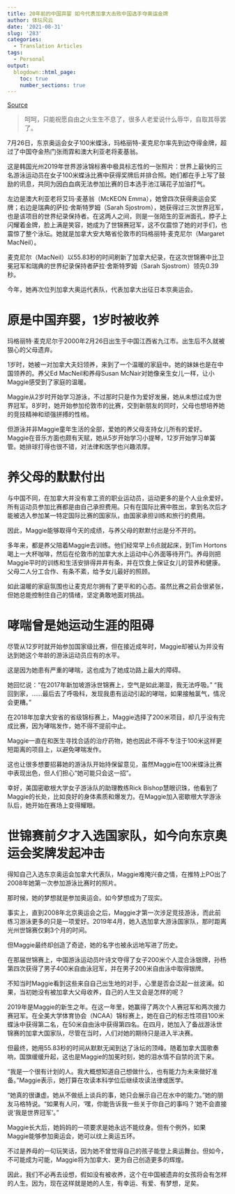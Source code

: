 ```yaml
---
title: 20年前的中国弃婴 如今代表加拿大击败中国选手夺奥运金牌
author: 体坛风云
date: '2021-08-31'
slug: '283'
categories:
  - Translation Articles
tags:
  - Personal
output:
  blogdown::html_page:
    toc: true
    number_sections: true
---
```


[Source](https://i.ifeng.com/c/88BgDZSaeiK)

>呵呵，只能祝愿自由之火生生不息了，很多人老爱说什么辱华，自取其辱罢了。

7月26日，东京奥运会女子100米蝶泳，玛格丽特-麦克尼尔率先到边夺得金牌，超过了中国夺金热门张雨霏和澳大利亚老将麦基翁。

这是韩国光州2019年世界游泳锦标赛中极具标志性的一张照片：世界上最快的三名游泳运动员在女子100米蝶泳比赛中获得奖牌后并排合照。她们都在手上写了鼓励的讯息，共同为因白血病无法参加比赛的日本选手池江璃花子加油打气。

左边是澳大利亚老将艾玛·麦基翁（McKEON Emma），她曾四次获得奥运会奖牌；右边是瑞典的萨拉·舍斯特罗姆（Sarah Sjostrom），她获得过三次世界冠军，也是该项目的世界纪录保持者。在这两人之间，则是一张陌生的亚洲面孔，脖子上闪耀着金牌，脸上满是笑容，她成为了世锦赛冠军，这不仅震惊了她的对手们，也震惊了整个泳坛。她就是加拿大安大略省伦敦市的玛格丽特·麦克尼尔（Margaret MacNeil）。

麦克尼尔（MacNeil）以55.83秒的时间刷新了加拿大纪录，在这次世锦赛中比卫冕冠军和瑞典的世界纪录保持者萨拉·舍斯特罗姆（Sarah Sjostrom）领先0.39秒。

今年，她再次位列加拿大奥运代表队，代表加拿大出征日本京奥运会。

# 原是中国弃婴，1岁时被收养


玛格丽特·麦克尼尔于2000年2月26日出生于中国江西省九江市。出生后不久就被狠心的父母遗弃。

1岁时，她被一对加拿大夫妇领养，来到了一个温暖的家庭中。她的妹妹也是在中国领养的。养父Ed MacNeil和养母Susan McNair对她像亲生女儿一样，让小Maggie感受到了家庭的温暖。

Maggie从2岁时开始学习游泳，不过那时只是作为爱好发展，她从未想过成为世界冠军。8岁时，她开始参加伦敦市的比赛，交到新朋友的同时，父母也想培养她的竞技精神和顽强拼搏的性格。

但游泳并非Maggie童年生活的全部，爱她的养父母支持女儿所有的爱好。Maggie在音乐方面也颇有天赋，她从5岁开始学习小提琴，12岁开始学习单簧管。她排球打得也很不错，对法律和医学也兴趣浓厚。

# 养父母的默默付出

与中国不同，在加拿大并没有拿工资的职业运动员，运动更多的是个人业余爱好。所有运动员参加比赛都是由自己承担费用。只有在国际比赛中胜出，拿到名次后才能被选入参加某一特定国际比赛的国家队，由国家承担训练和旅行的费用。

因此，Maggie能够取得今天的成绩，与养父母的默默付出是分不开的。

多年来，都是养父陪着Maggie去训练。他们经常早上6点就起床，到Tim Hortons喝上一大杯咖啡，然后在伦敦市的加拿大水上运动中心外面等待开门。养母则把Maggie平时的训练和生活安排得井井有条，并在饮食上保证女儿的营养和健康。父母二人分工合作、有条不紊，给予女儿最好的照顾。

如此温暖的家庭氛围也让麦克尼尔拥有了更平和的心态。虽然比赛之前会很紧张，但她总能控制住自己的情绪，坚定勇敢地面对挑战。

# 哮喘曾是她运动生涯的阻碍

尽管从12岁时就开始参加国家级比赛，但在接近成年时，Maggie却被认为并没有达到她这个年龄的游泳运动员应有的水平。

这是因为她患有严重的哮喘，这也成为了她成功路上最大的障碍。

她回忆说：“在2017年新加坡游泳世锦赛上，空气是如此潮湿，我无法呼吸。” “我回到家，……最后去了呼吸科，发现我患有运动引起的哮喘，如果接触氯气，情况会更糟。”

在2018年加拿大安省的省级锦标赛上，Maggie选择了200米项目，却几乎没有完成比赛，因为哮喘发作，她不得不提前中止。

Maggie一直在和医生寻找合适的治疗药物，她也因此不得不专注于100米这样更短距离的项目上，以避免哮喘发作。

这也让很多想要招募她的游泳队开始持保留意见，虽然Maggie在100米蝶泳比赛中表现出色，但人们担心“她可能只会这一招”。

幸好，美国密歇根大学女子游泳队的助理教练Rick Bishop慧眼识珠，他看到了Maggie的长处，比如良好的身体素质和爆发力。在Maggie加入密歇根大学游泳队后，她开始在赛场上变得耀眼。

# 世锦赛前夕才入选国家队，如今向东京奥运会奖牌发起冲击

得知自己入选东京奥运会加拿大代表队，Maggie难掩兴奋之情，在推特上PO出了2008年她第一次参加游泳比赛时的照片。



那时候，她的梦想就是参加奥运会。如今梦想成为了现实。

事实上，直到2008年北京奥运会之后，Maggie才第一次涉足竞技游泳，而此前练习游泳更多的只是一项爱好。2019年4月，她入选加拿大游泳国家队，那时距离光州世锦赛仅剩3个月的时间。

但Maggie最终却创造了奇迹，她的名字也被永远地写进了历史。

在那届世锦赛上，中国游泳运动员叶诗文夺得了女子200米个人混合泳银牌，孙杨第四次获得了男子400米自由泳冠军，并在男子200米自由泳中取得银牌。

不知当时Maggie看到这些来自自己出生地的对手，心里是否会泛起一丝波澜。如果，当初她没有被加拿大父母收养，自己的人生又会是怎样的呢？

2019年是Maggie的新生之年。在这一年里，她赢得了两次个人赛冠军和两次接力赛冠军。在全美大学体育协会（NCAA）锦标赛上，她在自己的标志性项目100米蝶泳中获得第二名，在50米自由泳中获得第四名。在四月，她加入了备战游泳世锦赛的加拿大国家队，尽管在当时，人们对她的期待只是进入半决赛。

但最终，她用55.83秒的时间从默默无闻到达了泳坛的顶峰。随着加拿大国歌奏响，国旗缓缓升起，这也是Maggie的加冕时刻，她的泪水情不自禁的流下来。

“我是一个很有计划的人。我大概想知道自己想做什么，也有能力为未来做好准备。”Maggie表示，她打算在攻读本科学位后继续攻读法律或医学。

“她真的很谦虚。她从不做纸上谈兵的事，她只会展示自己在水中的能力。”她的朋友马格特说。“如果有人问，‘嘿，你能告诉我一些关于你自己的事吗？’她不会直接说‘我是世界冠军’。”

Maggie长大后，她妈妈的一项要求是她永远不能纹身。但有个例外，如果Maggie能够参加奥运会，她可以纹上奥运五环。

不过是养母的一句玩笑话，因为她不曾觉得自己的孩子能登上奥运舞台。但如今，不可能成为可能，Maggie将为加拿大、更为自己创造更多的辉煌。

因此，我们不必再去设想，假如没有被收养，这个在中国被遗弃的女孩将会有怎样的人生。因为，现在这样就是她的人生，有幸运、有爱、有梦想，足矣。
